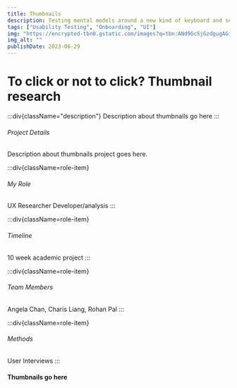 ```yaml
---
title: Thumbnails
description: Testing mental models around a new kind of keyboard and search interface
tags: ["Usability Testing", "Onboarding", "UI"]
img: "https://encrypted-tbn0.gstatic.com/images?q=tbn:ANd9GcSjGzdgugAGiD6iO8_mmcyaZchDseFR-LrJHg&s"
img_alt: ""
publishDate: 2023-06-29
---
```


<FullWidthSection>

# To click or not to click? Thumbnail research 
:::div{className="description"}
Description about thumbnails go here
:::


###### Project Details
Description about thumbnails project goes here. 
<div class='roles'>

:::div{className=role-item}
###### My Role
UX Researcher
Developer/analysis 
:::

:::div{className=role-item}
###### Timeline
10 week academic project
:::

:::div{className=role-item}
###### Team Members
Angela Chan, Charis Liang, Rohan Pal
:::


:::div{className=role-item}
###### Methods
User Interviews
:::
</div>
</FullWidthSection>

#### Thumbnails go here 
